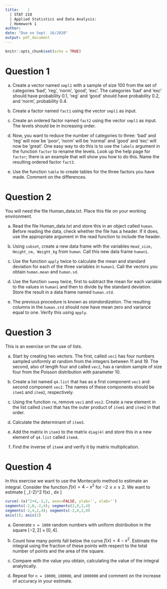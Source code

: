 ```yaml
---
title:    |
  | STAT 210
  | Applied Statistics and Data Analysis: 
  | Homework 1
author: 
date: "Due on Sept. 16/2020"
output: pdf_document
---
```


```r
knitr::opts_chunk$set(echo = TRUE)
```

# Question 1
(a) Create a vector named `smpl1` with a sample of size 100 from the set of categories 'bad', 'reg', 'norm', 'good', 'exc'. The categories 'bad' and 'exc' should have probability 0.1, 'reg' and 'good' should have probability 0.2, and 'norm', probability 0.4.

(b) Create a factor named `fact1` using the vector `smpl1` as input.

(c) Create an ordered factor named `fact2` using the vector `smpl1` as input. The levels should be in increasing order.

(d) Now, you want to reduce the number of categories to three: 'bad' and 'reg' will now be 'poor', 'norm' will be 'normal' and 'good' and 'exc' will now be 'great'. One easy way to do this is to use the `labels` argument in the function `factor` to rename the levels. Look up the help page for `factor`; there is an example that will show you how to do this. Name the resulting ordered factor `fact3`.

(e) Use the function `table` to create tables for the three factors you have made. Comment on the differences.


# Question 2 
You will need the file Human_data.txt. Place this file on your working environment.

(a) Read the file Human_data.txt and store this in an object called `human`. Before reading the data, check whether the file has a header. If it does, use the appropriate argument in the read function to include the header.

(b) Using `subset`, create a new data frame with the variables `Head_size, Height_cm, Weight_kg` from `human`. Call this new data frame `human1`.

(c) Use the function `apply` twice to calculate the mean and standard deviation for each of the three variables in `human1`. Call the vectors you obtain `human.mean` and `human.sd`.

(d) Use the function `sweep` twice, first to subtract the mean for each variable to the values in `human1` and then to divide by the standard deviation. Store the result in a data frame named `human.std`. 

(e) The previous procedure is known as *standardization*. The resulting columns in the `human.std` should now have mean zero and variance equal to one. Verify this using `apply`.



# Question 3
This is an exercise on the use of lists. 

(a) Start by creating two vectors. The first, called `vec1` has four numbers sampled uniformly at random from the integers between 11 and 19. The second, also of length four and called `vec2`, has a random sample of size four from the Poisson distribution with parameter 10.

(b) Create a list named `q4.list` that has as a first component `vec1` and second component `vec2`. The names of these components should be `item1` and `item2`, respectively.

(c) Using the function `rm`, remove `vec1` and `vec2`. Create a new element in the list called `item3` that has the outer product of `item1` and `item2` in that order.

(d) Calculate the determinant of `item3`. 

(e) Add the matrix in `item3` to the matrix `diag(4)` and store this in a new element of `q4.list` called `item4`.

(f) Find the inverse of `item4` and verify it by matrix  multiplication.


# Question 4

In this exercise we want to use the Montecarlo method to estimate an integral. Consider the function $f(x) = 4 - x^2$ for $-2\leq x \leq 2$. We want to estimate
\[
\int_{-2}^2 f(x) \, dx
\]


```r
curve(-(x)^2+4,-2,2, axes=FALSE, ylab='', xlab='') 
segments(-2,0,-2,4); segments(2,0,2,4)
segments(-2,4,2,4); segments(-2,0,2,0)
axis(1); axis(2)
```

(a) Generate `n = 1000` random numbers with uniform distribution in the square $[-2,2]\times [0,4]$.

(b) Count how many points fall below the curve $f(x) = 4 - x^2$. Estimate the integral using the fraction of these points with respect to the total number of points and the area of the square.

(c) Compare with the value you obtain, calculating the value of the integral analytically.

(d) Repeat for `n = 10000`, `100000`, and `1000000` and comment on the increase of accuracy in your estimate.
















